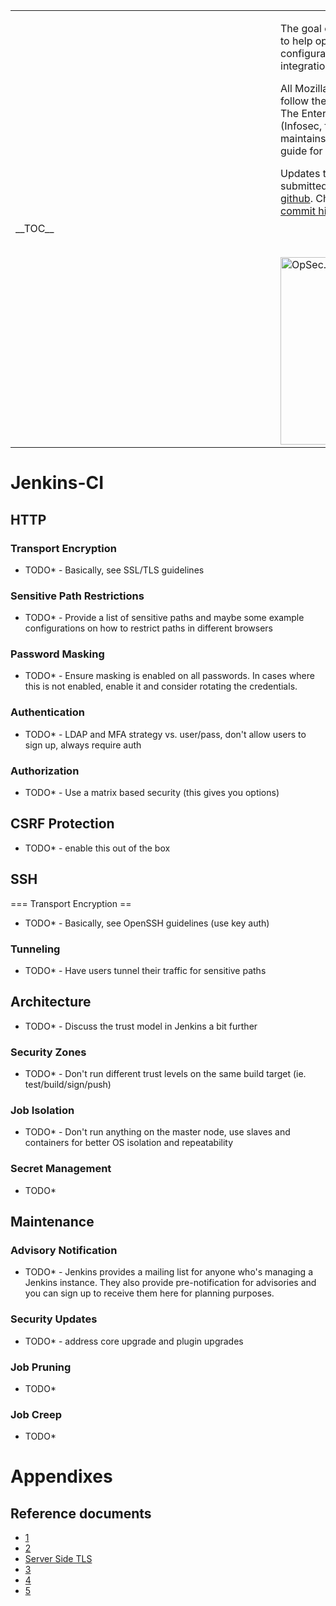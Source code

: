<table>
  <tr>
    <td style="min-width: 25em;">__TOC__</td>
    <td style="vertical-align: top; padding-left: 1em;">
The goal of this *DRAFT* document is to help operational teams with the configuration of Jenkins, a continuous integration/delivery application.

All Mozilla sites and deployment should follow the recommendations below.  The Enterprise Information Security (Infosec, formerly
OpSec) team maintains this document as a reference guide for operational teams.

Updates to this page should be submitted to the [https://github.com/mozilla/wikimo_opsec/ source repository on github].
Changes are detailed in the [https://github.com/mozilla/wikimo_opsec/commits/master commit history].

<span style="float: right; padding-top: 3em;">[[File:OpSec.png|300px]]</span>
    </td>
  </tr>
</table>

= Jenkins-CI =
== HTTP ==
=== Transport Encryption ===
*TODO* - Basically, see SSL/TLS guidelines
=== Sensitive Path Restrictions ===
*TODO* - Provide a list of sensitive paths and maybe some example configurations on how to restrict paths in different browsers
=== Password Masking ===
*TODO* - Ensure masking is enabled on all passwords.  In cases where this is not enabled, enable it and consider rotating the credentials.
=== Authentication ===
*TODO* - LDAP and MFA strategy vs. user/pass, don't allow users to sign up, always require auth
=== Authorization ===
*TODO* - Use a matrix based security (this gives you options)
== CSRF Protection ==
*TODO* - enable this out of the box

== SSH ==
=== Transport Encryption ==
*TODO* - Basically, see OpenSSH guidelines (use key auth)
=== Tunneling ===
*TODO* - Have users tunnel their traffic for sensitive paths

== Architecture ==
*TODO* - Discuss the trust model in Jenkins a bit further
=== Security Zones ===
*TODO* - Don't run different trust levels on the same build target (ie. test/build/sign/push)
=== Job Isolation ===
*TODO* - Don't run anything on the master node, use slaves and containers for better OS isolation and repeatability
=== Secret Management ===
*TODO*

== Maintenance ==
=== Advisory Notification ===
*TODO* - Jenkins provides a mailing list for anyone who's managing a Jenkins instance.  They also provide pre-notification for advisories and you can sign up to receive them here for planning purposes.
=== Security Updates ===
*TODO* - address core upgrade and plugin upgrades
=== Job Pruning ===
*TODO*
=== Job Creep ===
*TODO*

= Appendixes =
== Reference documents ==

* [https://wiki.jenkins-ci.org/display/JENKINS/Jenkins+Best+Practices]
* [https://wiki.jenkins-ci.org/display/JENKINS/Securing+Jenkins]
* [https://wiki.mozilla.org/Security/Server_Side_TLS Server Side TLS]
* [https://wiki.mozilla.org/Security/Guidelines/OpenSSH]
* [https://speakerdeck.com/javuto/security-at-scale-2015-building-open-source-software-for-security]
* [https://speakerdeck.com/claudijd/attacking-cloud-services-with-source-code]
